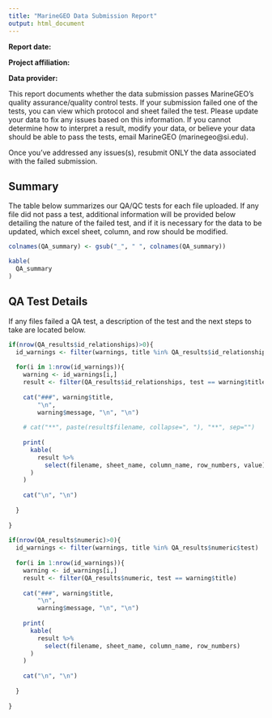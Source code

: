 ```yaml
---
title: "MarineGEO Data Submission Report"
output: html_document
---
```


**Report date:**

**Project affiliation:**

**Data provider:**

This report documents whether the data submission passes MarineGEO's quality assurance/quality control tests. If your submission failed one of the tests, you can view which protocol and sheet failed the test. Please update your data to fix any issues based on this information. If you cannot determine how to interpret a result, modify your data, or believe your data should be able to pass the tests, email MarineGEO (marinegeo@si.edu). 

Once you've addressed any issues(s), resubmit ONLY the data associated with the failed submission. 

## Summary

The table below summarizes our QA/QC tests for each file uploaded. If any file did not pass a test, additional information will be provided below detailing the nature of the failed test, and if it is necessary for the data to be updated, which excel sheet, column, and row should be modified. 

```r

colnames(QA_summary) <- gsub("_", " ", colnames(QA_summary))

kable(
  QA_summary
)

```

## QA Test Details

If any files failed a QA test, a description of the test and the next steps to take are located below. 

```r
 
if(nrow(QA_results$id_relationships)>0){
  id_warnings <- filter(warnings, title %in% QA_results$id_relationships$test)
  
  for(i in 1:nrow(id_warnings)){
    warning <- id_warnings[i,]
    result <- filter(QA_results$id_relationships, test == warning$title)
    
    cat("###", warning$title, 
        "\n",
        warning$message, "\n", "\n")
    
    # cat("**", paste(result$filename, collapse=", "), "**", sep="")
    
    print(   
      kable(
        result %>%
          select(filename, sheet_name, column_name, row_numbers, value)
      )
    )
    
    cat("\n", "\n")
    
  }
  
}
 
if(nrow(QA_results$numeric)>0){
  id_warnings <- filter(warnings, title %in% QA_results$numeric$test)
  
  for(i in 1:nrow(id_warnings)){
    warning <- id_warnings[i,]
    result <- filter(QA_results$numeric, test == warning$title)
    
    cat("###", warning$title, 
        "\n",
        warning$message, "\n", "\n")
    
    print(   
      kable(
        result %>%
          select(filename, sheet_name, column_name, row_numbers)
      )
    )
    
    cat("\n", "\n")
    
  }
  
}


```